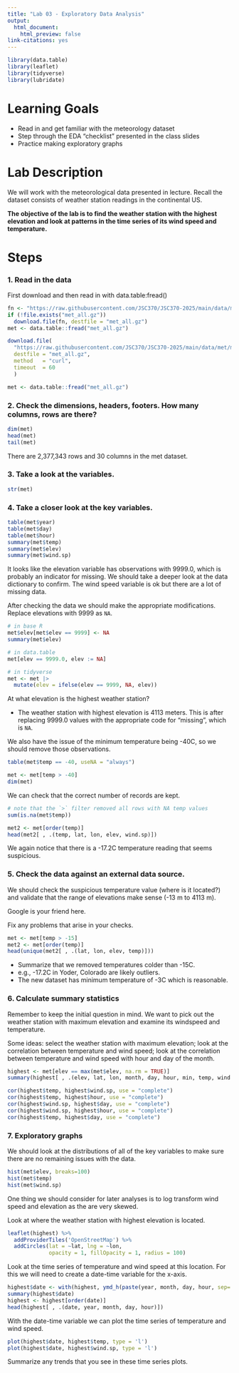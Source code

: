 ```yaml
---
title: "Lab 03 - Exploratory Data Analysis"
output:
  html_document:
    html_preview: false
link-citations: yes
---
```


```r
library(data.table)
library(leaflet)
library(tidyverse)
library(lubridate)
```

# Learning Goals

- Read in and get familiar with the meteorology dataset  
- Step through the EDA "checklist" presented in the class slides
- Practice making exploratory graphs

# Lab Description

We will work with the meteorological data presented in lecture. Recall the dataset consists of weather station readings in the continental US. 

**The objective of the lab is to find the weather station with the highest elevation and look at patterns in the time series of its wind speed and temperature.**

# Steps

### 1. Read in the data

First download and then read in with data.table:fread()

```r
fn <- "https://raw.githubusercontent.com/JSC370/JSC370-2025/main/data/met/met_all.gz"
if (!file.exists("met_all.gz"))
  download.file(fn, destfile = "met_all.gz")
met <- data.table::fread("met_all.gz")
```

```r
download.file(
  "https://raw.githubusercontent.com/JSC370/JSC370-2025/main/data/met/met_all.gz",
  destfile = "met_all.gz",
  method   = "curl",
  timeout  = 60
  )

met <- data.table::fread("met_all.gz")
```

### 2. Check the dimensions, headers, footers. How many columns, rows are there?

```r
dim(met)
head(met)
tail(met)
```
There are 2,377,343 rows and 30 columns in the met dataset.

### 3. Take a look at the variables.

```r
str(met)
```


### 4. Take a closer look at the key variables. 

```r
table(met$year)
table(met$day)
table(met$hour)
summary(met$temp)
summary(met$elev)
summary(met$wind.sp)
```

It looks like the elevation variable has observations with 9999.0, which is probably an indicator for missing. We should take a deeper look at the data dictionary to confirm. The wind speed variable is ok but there are a lot of missing data.

After checking the data we should make the appropriate modifications. Replace elevations with 9999 as `NA`.


```r
# in base R
met$elev[met$elev == 9999] <- NA
summary(met$elev)
```

```r
# in data.table
met[elev == 9999.0, elev := NA]
```

```r
# in tidyverse
met <- met |>
  mutate(elev = ifelse(elev == 9999, NA, elev))
```

At what elevation is the highest weather station?

- The weather station with highest elevation is 4113 meters. This is after replacing 9999.0 values with the appropriate code for "missing", which is `NA`.

We also have the issue of the minimum temperature being -40C, so we should remove those observations.

```r
table(met$temp == -40, useNA = "always")
```

```r
met <- met[temp > -40] 
dim(met)
```

We can check that the correct number of records are kept.

```r
# note that the `>` filter removed all rows with NA temp values
sum(is.na(met$temp))
```

```r
met2 <- met[order(temp)]
head(met2[ , .(temp, lat, lon, elev, wind.sp)])
```

We again notice that there is a -17.2C temperature reading that seems suspicious. 

### 5. Check the data against an external data source.

We should check the suspicious temperature value (where is it located?) and validate that the range of elevations make sense (-13 m to 4113 m).

Google is your friend here.

Fix any problems that arise in your checks.

```r
met <- met[temp > -15]
met2 <- met[order(temp)]
head(unique(met2[ , .(lat, lon, elev, temp)]))
```

- Summarize that we removed temperatures colder than -15C. 
- e.g., -17.2C in Yoder, Colorado are likely outliers. 
- The new dataset has minimum temperature of -3C which is reasonable. 

### 6. Calculate summary statistics

Remember to keep the initial question in mind. We want to pick out the weather station with maximum elevation and examine its windspeed and temperature.

Some ideas: select the weather station with maximum elevation; look at the correlation between temperature and wind speed; look at the correlation between temperature and wind speed with hour and day of the month.

```r
highest <- met[elev == max(met$elev, na.rm = TRUE)]
summary(highest[ , .(elev, lat, lon, month, day, hour, min, temp, wind.sp)])
```

```r
cor(highest$temp, highest$wind.sp, use = "complete")
cor(highest$temp, highest$hour, use = "complete")
cor(highest$wind.sp, highest$day, use = "complete")
cor(highest$wind.sp, highest$hour, use = "complete")
cor(highest$temp, highest$day, use = "complete")
```

### 7. Exploratory graphs

We should look at the distributions of all of the key variables to make sure there are no remaining issues with the data.

```r
hist(met$elev, breaks=100)
hist(met$temp)
hist(met$wind.sp)
```

One thing we should consider for later analyses is to log transform wind speed and elevation as the are very skewed.

Look at where the weather station with highest elevation is located.

```r
leaflet(highest) %>%
  addProviderTiles('OpenStreetMap') %>% 
  addCircles(lat = ~lat, lng = ~lon, 
             opacity = 1, fillOpacity = 1, radius = 100)
```


Look at the time series of temperature and wind speed at this location. For this we will need to create a date-time variable for the x-axis.

```r
highest$date <- with(highest, ymd_h(paste(year, month, day, hour, sep= ' ')))
summary(highest$date)
highest <- highest[order(date)]
head(highest[ , .(date, year, month, day, hour)])
```

With the date-time variable we can plot the time series of temperature and wind speed.

```r
plot(highest$date, highest$temp, type = 'l')
plot(highest$date, highest$wind.sp, type = 'l')
```

Summarize any trends that you see in these time series plots.


